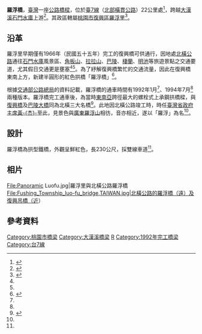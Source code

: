 {{coord|24|48|00|N|121|22|00|E|region:TW|display=title}}
{{Infobox_Bridge
|bridge_name   = 羅浮橋
|image         = File:羅浮橋.jpg 
|caption       = 北橫公路的羅浮橋 
|official_name = 羅浮橋
|also_known_as = 
|carries       = {{Jct|country=TWN|PH|7}}
|crosses       = [[大漢溪|大漢溪]]
|locale        = [[桃園市|桃園市]][[復興區_(台灣)|復興區]][[羅浮里|羅浮里]]
|maint         = [[交通部公路總局|交通部公路總局]]
|id            = 
|design        = 上路式鋼拱鐵橋
|mainspan      = {{convert|230|m|0|cuft|0|abbr=off}}
|length        = {{convert|230|m|0|cuft|0|abbr=off}}
|width         = {{convert|10.8|m|0|cuft|0|abbr=off}}
|clearance     = 
|below         = 
|traffic       = 
|begin         = 
|open          = 1992年1月（1994年7月）
|closed        = 
|toll          = 
|map_cue       = 
|map_image     = 
|map_text      = 
|map_width     = 
|coordinates   = {{coord|24|48|00|N|121|22|00|E|region:Taiwan_type:landmark}}
|lat           = 
|long          = 
}}

'''羅浮橋'''，[[臺灣|臺灣]]一座[[公路|公路]][[橋樑|橋樑]]，位於[[臺7線|臺7線]]（[[北部橫貫公路|北部橫貫公路]]）22公里處<ref name="特色橋梁調查表">{{cite web|language=zh-tw|url=http://www.thb.gov.tw/tm/Menus/Menu08/98bridge/105.htm|title=特色橋梁調查表|author=|publisher=交通部公路總局|date=|accessdate=2014-05-10|archive-date=2014-08-19|archive-url=https://web.archive.org/web/20140819215359/http://www.thb.gov.tw/tm/Menus/Menu08/98bridge/105.htm|dead-url=no}}</ref>，跨越[[大漢溪|大漢溪]][[石門水庫_(臺灣)|石門水庫]]上游<ref>{{cite web|language=zh-tw|url=http://www.wranb.gov.tw/ct.asp?xItem=6330&ctNode=921&mp=4|title=石門水庫上游段羅浮橋下游淤積物清運|author=|publisher=經濟部水利署北區水資源局|date=2013-03-27|accessdate=2014-05-10|archive-url=https://web.archive.org/web/20140513010603/http://www.wranb.gov.tw/ct.asp?xItem=6330&ctNode=921&mp=4|archive-date=2014-05-13|dead-url=yes}}</ref>。其政區轄屬[[桃園市|桃園市]][[復興區_(台灣)|復興區]][[羅浮里|羅浮里]]<ref name="map">{{cite book |title=《桃園縣復興鄉行政區域圖》|author=現代工程 |isbn=9789860105278 |publisher=內政部 |language=zh-tw |year=2007年 }}</ref>。

== 沿革 ==
羅浮里早期僅有1966年（民國五十五年）完工的復興橋可供通行，因地處[[北橫公路|北橫公路]]通往[[石門水庫_(臺灣)|石門水庫]]風景區、[[角板山|角板山]]、[[拉拉山|拉拉山]]、[[巴陵_(台灣)|巴陵]]、[[棲蘭|棲蘭]]、[[明池|明池]]等旅遊景點之交通要道，尤其假日交通更是壅塞<ref name="map"/><ref name="淺談鋼橋換裝-台7線羅浮橋油漆改善工程"/>。為了紓解復興橋繁忙的交通流量，因此在復興橋東南上方，新建半圓形的紅色拱橋「羅浮橋」<ref name="淺談鋼橋換裝-台7線羅浮橋油漆改善工程">{{cite web|language=zh-tw|url=http://www.thb.gov.tw/epaper/Sites/Page/12?pgid=457|title=淺談鋼橋換裝-台7線羅浮橋油漆改善工程|author=|publisher=交通部公路總局|date=|accessdate=2014-05-10|archive-date=2014-12-26|archive-url=https://web.archive.org/web/20141226201926/http://www.thb.gov.tw/epaper/Sites/Page/12?pgid=457|dead-url=no}}</ref>。

根據[[交通部公路總局|交通部公路總局]]的資料記載，羅浮橋的通車時間有1992年1月<ref name="特色橋梁調查表"/>、1994年7月<ref name="淺談鋼橋換裝-台7線羅浮橋油漆改善工程"/>兩種版本。羅浮橋完工通車後，為當時[[東南亞|東南亞]]跨徑最大的螺栓式上承鋼拱橋樑，與[[復興橋|復興橋]]及[[巴陵大橋|巴陵大橋]]同為北橫三大名橋<ref>{{cite web|language=zh-tw|url=http://travel-taoyuan.tycg.gov.tw/content/travel/travel03.aspx?sid=1&cid=1&tid=61&CountryID=0|title=北橫公路-羅浮橋‧復興橋‧巴陵橋|author=|publisher=桃園縣政府觀光旅遊局|date=|accessdate=2014-05-10|deadurl=yes|archiveurl=https://web.archive.org/web/20140512224314/http://travel-taoyuan.tycg.gov.tw/content/travel/travel03.aspx?sid=1&cid=1&tid=61&CountryID=0|archivedate=2014-05-12}}</ref>。此地因北橫公路竣工時，時任[[臺灣省政府主席|臺灣省政府主席]][[黃杰_(將軍)|黃-{杰}-]]至此，見景色與[[廣東|廣東]][[羅浮山|羅浮山]]相彷，音亦相近，遂以「羅浮」為名<ref name="特色橋梁調查表"/>。

== 設計 ==
羅浮橋為拱型鐵橋，外觀呈鮮紅色，長230公尺，採雙線車道<ref name="淺談鋼橋換裝-台7線羅浮橋油漆改善工程"/>。

== 相片 ==
<gallery>
File:Panoramic Luofu.jpg|羅浮里與北橫公路羅浮橋
File:Fushing_Township_luo-fu_bridge,TAIWAN.jpg|北橫公路的羅浮橋（遠）及復興吊橋（近）
</gallery>

== 參考資料 ==
{{reflist}}

{{commons category|Luofu Bridge}}

{{淡水河流域橋樑}}
[[Category:桃園市橋梁|Category:桃園市橋梁]]
[[Category:大漢溪橋梁|Category:大漢溪橋梁]]
[[Category:復興區_(臺灣)|R]]
[[Category:1992年完工橋梁|Category:1992年完工橋梁]]
[[Category:台7線|Category:台7線]]